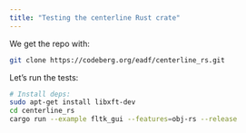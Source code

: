 ```yaml
---
title: "Testing the centerline Rust crate"
---
```


We get the repo with:

```bash
git clone https://codeberg.org/eadf/centerline_rs.git
```

Let's run the tests:

```bash
# Install deps:
sudo apt-get install libxft-dev
cd centerline_rs
cargo run --example fltk_gui --features=obj-rs --release
```